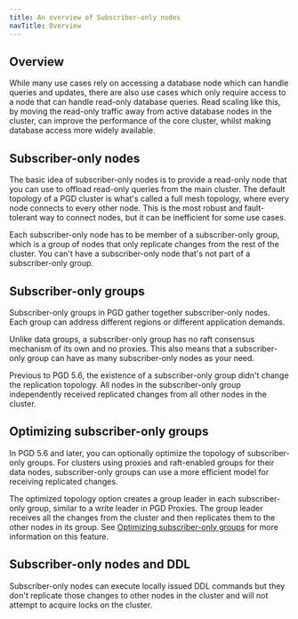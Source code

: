 ```yaml
---
title: An overview of Subscriber-only nodes
navTitle: Overview
---
```


## Overview

While many use cases rely on accessing a database node which can handle queries and updates, there are also use cases which only require access to a node that can handle read-only database queries.
Read scaling like this, by moving the read-only traffic away from active database nodes in the cluster, can improve the performance of the core cluster, whilst making database access more widely available.

## Subscriber-only nodes

The basic idea of subscriber-only nodes is to provide a read-only node that you can use to offload read-only queries from the main cluster. 
The default topology of a PGD cluster is what's called a full mesh topology, where every node connects to every other node. 
This is the most robust and fault-tolerant way to connect nodes, but it can be inefficient for some use cases.

Each subscriber-only node has to be member of a subscriber-only group, which is a group of nodes that only replicate changes from the rest of the cluster. You can't have a subscriber-only node that's not part of a subscriber-only group.

## Subscriber-only groups

Subscriber-only groups in PGD gather together subscriber-only nodes. Each group can address different regions or different application demands.

Unlike data groups, a subscriber-only group has no raft consensus mechanism of its own and no proxies. This also means that a subscriber-only group can have as many subscriber-only nodes as your need.

Previous to PGD 5.6, the existence of a subscriber-only group didn't change the replication topology. All nodes in the subscriber-only group independently received replicated changes from all other nodes in the cluster.

## Optimizing subscriber-only groups

In PGD 5.6 and later, you can optionally optimize the topology of subscriber-only groups. 
For clusters using proxies and raft-enabled groups for their data nodes, subscriber-only groups can use a more efficient model for receiving replicated changes.

The optimized topology option creates a group leader in each subscriber-only group, similar to a write leader in PGD Proxies. The group leader receives all the changes from the cluster and then replicates them to the other nodes in its group. See [Optimizing subscriber-only groups](optimizing-so) for more information on this feature.

## Subscriber-only nodes and DDL

Subscriber-only nodes can execute locally issued DDL commands but they don't replicate those changes to other nodes in the cluster and will not attempt to acquire locks on the cluster.

